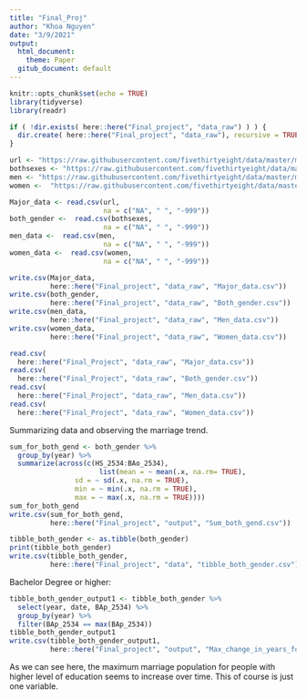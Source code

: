 ```yaml
---
title: "Final_Proj"
author: "Khoa Nguyen"
date: "3/9/2021"
output:  
  html_document:
    theme: Paper
  gitub_document: default
---
```


```r
knitr::opts_chunk$set(echo = TRUE)
library(tidyverse)
library(readr)
```

```r
if ( !dir.exists( here::here("Final_project", "data_raw") ) ) {
  dir.create( here::here("Final_project", "data_raw"), recursive = TRUE )
}
```



```r
url <- "https://raw.githubusercontent.com/fivethirtyeight/data/master/marriage/divorce.csv"
bothsexes <- "https://raw.githubusercontent.com/fivethirtyeight/data/master/marriage/both_sexes.csv"
men <- "https://raw.githubusercontent.com/fivethirtyeight/data/master/marriage/men.csv"
women <-  "https://raw.githubusercontent.com/fivethirtyeight/data/master/marriage/women.csv"
```

```r
Major_data <- read.csv(url,
                       na = c("NA", " ", "-999"))
both_gender <-  read.csv(bothsexes,
                       na = c("NA", " ", "-999"))
men_data <-  read.csv(men,
                       na = c("NA", " ", "-999"))
women_data <-  read.csv(women,
                       na = c("NA", " ", "-999"))
```

```r
write.csv(Major_data,
          here::here("Final_project", "data_raw", "Major_data.csv"))
write.csv(both_gender,
          here::here("Final_project", "data_raw", "Both_gender.csv"))
write.csv(men_data,
          here::here("Final_project", "data_raw", "Men_data.csv"))
write.csv(women_data,
          here::here("Final_project", "data_raw", "Women_data.csv"))
```

```r
read.csv(
  here::here("Final_Project", "data_raw", "Major_data.csv"))
read.csv(
  here::here("Final_Project", "data_raw", "Both_gender.csv"))
read.csv(
  here::here("Final_Project", "data_raw", "Men_data.csv"))
read.csv(
  here::here("Final_Project", "data_raw", "Women_data.csv"))
```

Summarizing data and observing the marriage trend.

```r
sum_for_both_gend <- both_gender %>% 
  group_by(year) %>% 
  summarize(across(c(HS_2534:BAo_2534),
                      list(mean = ~ mean(.x, na.rm= TRUE),
                sd = ~ sd(.x, na.rm = TRUE),
                min = ~ min(.x, na.rm = TRUE),
                max = ~ max(.x, na.rm = TRUE))))
sum_for_both_gend
write.csv(sum_for_both_gend,
          here::here("Final_project", "output", "Sum_both_gend.csv"))
```

```r
tibble_both_gender <- as.tibble(both_gender)
print(tibble_both_gender)
write.csv(tibble_both_gender, 
          here::here("Final_project", "data", "tibble_both_gender.csv"))
```

Bachelor Degree or higher:
```r
tibble_both_gender_output1 <- tibble_both_gender %>%
  select(year, date, BAp_2534) %>% 
  group_by(year) %>%
  filter(BAp_2534 == max(BAp_2534))
tibble_both_gender_output1
write.csv(tibble_both_gender_output1,
          here::here("Final_project", "output", "Max_change_in_years_for_higher_education.csv"))
```

As we can see here, the maximum marriage population for people with higher level of education seems to increase over time. This of course is just one variable.
